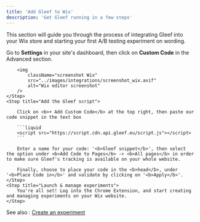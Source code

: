 ```yaml
---
title: 'Add Gleef to Wix'
description: 'Get Gleef running in a few steps'
---
```


This section will guide you through the process of integrating Gleef into your Wix store and starting your first A/B testing experiment on wording.

<Steps>
    <Step title="Access your Wix website">
        Go to <b>Settings</b> in your site's dashboard, then click on <b>Custom Code</b> in the Advanced section.
        
        <img
            className="screenshot Wix"
            src="../images/integrations/screenshot_wix.avif"
            alt="Wix editor screenshot"
        />
    </Step>
    <Step title="Add the Gleef script">

        Click on <b>+ Add Custom Code</b> at the top right, then paste our code snippet in the text box
        
        ```liquid
        <script src="https://script.cdn.api.gleef.eu/script.js"></script>
        ```

        Enter a name for your code: '<b>Gleef snippet</b>', then select the option under <b>Add Code to Pages</b> -> <b>All pages</b> in order to make sure Gleef's tracking is available on your whole website.
        
        Finally, choose to place your code in the <b>head</b>, under '<b>Place Code in</b>' and validate by clicking on '<b>Apply</b>'.
    </Step>
    <Step title="Launch & manage experiments">
        You're all set! Log into the Chrome Extension, and start creating and managing experiments on your Wix website.
    </Step>
</Steps>

See also : [Create an experiment](../how-to/create)
